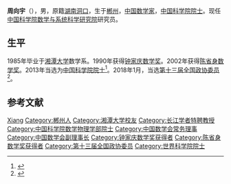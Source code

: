 {{Infobox person
| 姓名     = 周向宇
| 图像     = 
| 图像说明 = 
| 出生日期 = 1965年3月
| 出生地   = {{CHN}}[[湖南省|湖南省]][[郴州市|郴州市]]
| 死亡日期 = 
| 死亡地   = 
| 国籍     = {{PRC}}
| 籍贯     = [[湖南|湖南]][[洞口县|洞口县]]
| 别名     = 
| 研究领域 = 
| 职业     = 
| 母校     = [[湘潭大学|湘潭大学]]
}}

'''周向宇'''（{{bd|1965年|3月|}}），男，原籍[[湖南|湖南]][[洞口县|洞口]]，生于[[郴州|郴州]]，[[中华人民共和国|中国]][[数学家|数学家]]，[[中国科学院院士|中国科学院院士]]。现任[[中国科学院数学与系统科学研究院|中国科学院数学与系统科学研究院]]研究员。

== 生平 ==
1985年毕业于[[湘潭大学|湘潭大学]]数学系。1990年获得[[钟家庆数学奖|钟家庆数学奖]]。2002年获得[[陈省身数学奖|陈省身数学奖]]。2013年当选为[[中国科学院院士|中国科学院院士]]<ref>{{cite news|title=2013年中科院新增选53名新院士 施一公当选（名单）|url=http://scitech.people.com.cn/n/2013/1219/c1007-23889350.html|newspaper=人民网|accessdate=2013-12-25|archive-date=2013-12-23|archive-url=https://web.archive.org/web/20131223105721/http://scitech.people.com.cn/n/2013/1219/c1007-23889350.html|dead-url=no}}</ref>。2018年1月，当选[[中国人民政治协商会议第十三届全国委员会委员名单|第十三届全国政协委员]]<ref>{{Cite web|url=http://sports.163.com/18/0126/06/D92BRKK400051C89.html|title=中国人民政治协商会议第十三届全国委员会委员名单|accessdate=2018-01-26|last=|work=网易|archive-url=https://web.archive.org/web/20180127143232/http://sports.163.com/18/0126/06/D92BRKK400051C89.html|archive-date=2018-01-27|dead-url=yes}}</ref>。

== 参考文献 ==
{{reflist}}

{{中国科学家小作品}}
{{中国科学院数学物理学部院士}}
{{第四批“长江学者奖励计划”特聘教授}}
{{陈省身数学奖获得者}}
{{Navboxes 
| title  = 周向宇在[[中国数学会|中国数学会]]的职务
| list1  =
{{中国数学会第九届理事会}}
{{中国数学会第十届理事会}}
{{中国数学会第十三届理事会}}
}}

{{Authority control}}
{{DEFAULTSORT:Zhou周}}
[[Category:周姓|Xiang]]
[[Category:郴州人|Category:郴州人]]
[[Category:湘潭大学校友|Category:湘潭大学校友]]
[[Category:长江学者特聘教授|Category:长江学者特聘教授]]
[[Category:中国科学院数学物理学部院士|Category:中国科学院数学物理学部院士]]
[[Category:中国数学会常务理事|Category:中国数学会常务理事]]
[[Category:中国数学会副理事长|Category:中国数学会副理事长]]
[[Category:钟家庆数学奖获得者|Category:钟家庆数学奖获得者]]
[[Category:陈省身数学奖获得者|Category:陈省身数学奖获得者]]
[[Category:第十三届全国政协委员|Category:第十三届全国政协委员]]
[[Category:世界科学院院士|Category:世界科学院院士]]